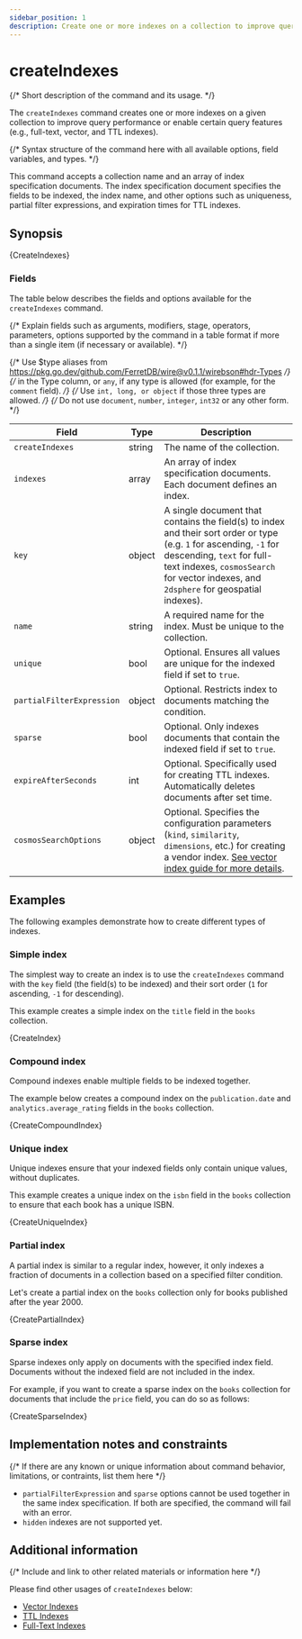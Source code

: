 ```yaml
---
sidebar_position: 1
description: Create one or more indexes on a collection to improve query performance and enable certain query features.
---
```


# createIndexes


{/* Short description of the command and its usage. */}

The `createIndexes` command creates one or more indexes on a given collection to improve query performance
or enable certain query features (e.g., full-text, vector, and TTL indexes).

{/* Syntax structure of the command here with all available options, field variables, and types. */}

This command accepts a collection name and an array of index specification documents.
The index specification document specifies the fields to be indexed, the index name, and other options such as uniqueness, partial filter expressions, and expiration times for TTL indexes.

## Synopsis

<CodeBlock language="js">{CreateIndexes}</CodeBlock>

### Fields

The table below describes the fields and options available for the `createIndexes` command.

{/* Explain fields such as arguments, modifiers, stage, operators, parameters, options supported by the command in a table format if more than a single item (if necessary or available). */}

{/* Use $type aliases from https://pkg.go.dev/github.com/FerretDB/wire@v0.1.1/wirebson#hdr-Types */}
{/* in the Type column, or `any`, if any type is allowed (for example, for the `comment` field). */}
{/* Use `int, long, or object` if those three types are allowed. */}
{/* Do not use `document`, `number`, `integer`, `int32` or any other form. */}

| Field                     | Type   | Description                                                                                                                                                                                                                               |
| ------------------------- | ------ | ----------------------------------------------------------------------------------------------------------------------------------------------------------------------------------------------------------------------------------------- |
| `createIndexes`           | string | The name of the collection.                                                                                                                                                                                                               |
| `indexes`                 | array  | An array of index specification documents. Each document defines an index.                                                                                                                                                                |
| `key`                     | object | A single document that contains the field(s) to index and their sort order or type (e.g. `1` for ascending, `-1` for descending, `text` for full-text indexes, `cosmosSearch` for vector indexes, and `2dsphere` for geospatial indexes). |
| `name`                    | string | A required name for the index. Must be unique to the collection.                                                                                                                                                                          |
| `unique`                  | bool   | Optional. Ensures all values are unique for the indexed field if set to `true`.                                                                                                                                                           |
| `partialFilterExpression` | object | Optional. Restricts index to documents matching the condition.                                                                                                                                                                            |
| `sparse`                  | bool   | Optional. Only indexes documents that contain the indexed field if set to `true`.                                                                                                                                                         |
| `expireAfterSeconds`      | int    | Optional. Specifically used for creating TTL indexes. Automatically deletes documents after set time.                                                                                                                                     |
| `cosmosSearchOptions`     | object | Optional. Specifies the configuration parameters (`kind`, `similarity`, `dimensions`, etc.) for creating a vendor index. [See vector index guide for more details](../../guides/vector-search.mdx).                                       |

## Examples

The following examples demonstrate how to create different types of indexes.

### Simple index

The simplest way to create an index is to use the `createIndexes` command with the `key` field (the field(s) to be indexed) and their sort order (`1` for ascending, `-1` for descending).

This example creates a simple index on the `title` field in the `books` collection.

<CodeBlock language="js">{CreateIndex}</CodeBlock>

### Compound index

Compound indexes enable multiple fields to be indexed together.

The example below creates a compound index on the `publication.date` and `analytics.average_rating` fields in the `books` collection.

<CodeBlock language="js">{CreateCompoundIndex}</CodeBlock>

### Unique index

Unique indexes ensure that your indexed fields only contain unique values, without duplicates.

This example creates a unique index on the `isbn` field in the `books` collection to ensure that each book has a unique ISBN.

<CodeBlock language="js">{CreateUniqueIndex}</CodeBlock>

### Partial index

A partial index is similar to a regular index, however, it only indexes a fraction of documents in a collection based on a specified filter condition.

Let's create a partial index on the `books` collection only for books published after the year 2000.

<CodeBlock language="js">{CreatePartialIndex}</CodeBlock>

### Sparse index

Sparse indexes only apply on documents with the specified index field. Documents without the indexed field are not included in the index.

For example, if you want to create a sparse index on the `books` collection for documents that include the `price` field, you can do so as follows:

<CodeBlock language="js">{CreateSparseIndex}</CodeBlock>

## Implementation notes and constraints

{/* If there are any known or unique information about command behavior, limitations, or contraints, list them here */}

- `partialFilterExpression` and `sparse` options cannot be used together in the same index specification. If both are specified, the command will fail with an error.
- `hidden` indexes are not supported yet.

## Additional information

{/* Include and link to other related materials or information here */}

Please find other usages of `createIndexes` below:

- [Vector Indexes](../../guides/vector-search.mdx)
- [TTL Indexes](../../guides/ttl-indexes.mdx)
- [Full-Text Indexes](../../guides/full-text-search.mdx)
